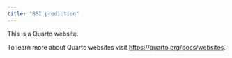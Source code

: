 ```yaml
---
title: "BSI prediction"
---
```


This is a Quarto website.

To learn more about Quarto websites visit <https://quarto.org/docs/websites>.
